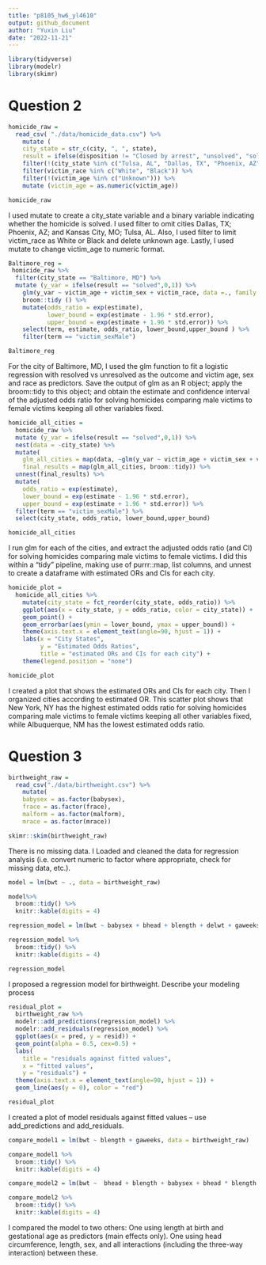 ```yaml
---
title: "p8105_hw6_yl4610"
output: github_document
author: "Yuxin Liu"
date: "2022-11-21"
---
```


```r
library(tidyverse)
library(modelr)
library(skimr)
```

# Question 2
```r
homicide_raw = 
  read_csv( "./data/homicide_data.csv") %>% 
    mutate (
    city_state = str_c(city, ", ", state),
    result = ifelse(disposition != "Closed by arrest", "unsolved", "solved")) %>% 
    filter(!(city_state %in% c("Tulsa, AL", "Dallas, TX", "Phoenix, AZ", "Kansas City, MO"))) %>% 
    filter(victim_race %in% c("White", "Black")) %>% 
    filter(!(victim_age %in% c("Unknown"))) %>% 
    mutate (victim_age = as.numeric(victim_age))

homicide_raw 
```
I used mutate to create a city_state variable and a binary variable indicating whether the homicide is solved. I used filter to omit cities Dallas, TX; Phoenix, AZ; and Kansas City, MO; Tulsa, AL. Also, I used filter to limit victim_race as White or Black and delete unknown age. Lastly, I used mutate to change victim_age to numeric format.

```r
Baltimore_reg = 
 homicide_raw %>% 
  filter(city_state == "Baltimore, MD") %>%
  mutate (y_var = ifelse(result == "solved",0,1)) %>% 
    glm(y_var ~ victim_age + victim_sex + victim_race, data =., family = 'binomial'(link='logit')) %>% 
    broom::tidy () %>% 
    mutate(odds_ratio = exp(estimate),
           lower_bound = exp(estimate - 1.96 * std.error),
           upper_bound = exp(estimate + 1.96 * std.error)) %>% 
    select(term, estimate, odds_ratio, lower_bound,upper_bound ) %>% 
    filter(term == "victim_sexMale") 

Baltimore_reg
```
For the city of Baltimore, MD, I used the glm function to fit a logistic regression with resolved vs unresolved as the outcome and victim age, sex and race as predictors. Save the output of glm as an R object; apply the broom::tidy to this object; and obtain the estimate and confidence interval of the adjusted odds ratio for solving homicides comparing male victims to female victims keeping all other variables fixed.

```r
homicide_all_cities = 
  homicide_raw %>% 
  mutate (y_var = ifelse(result == "solved",0,1)) %>%
  nest(data = -city_state) %>% 
  mutate(
    glm_all_cities = map(data, ~glm(y_var ~ victim_age + victim_sex + victim_race, data = ., family = 'binomial'(link='logit'))),
    final_results = map(glm_all_cities, broom::tidy)) %>% 
  unnest(final_results) %>% 
  mutate(
    odds_ratio = exp(estimate),
    lower_bound = exp(estimate - 1.96 * std.error),
    upper_bound = exp(estimate + 1.96 * std.error)) %>% 
  filter(term == "victim_sexMale") %>% 
  select(city_state, odds_ratio, lower_bound,upper_bound) 

homicide_all_cities
```
I run glm for each of the cities, and extract the adjusted odds ratio (and CI) for solving homicides comparing male victims to female victims. I did this within a “tidy” pipeline, making use of purrr::map, list columns, and unnest to create a dataframe with estimated ORs and CIs for each city.

```r
homicide_plot = 
  homicide_all_cities %>% 
    mutate(city_state = fct_reorder(city_state, odds_ratio)) %>% 
    ggplot(aes(x = city_state, y = odds_ratio, color = city_state)) + 
    geom_point() + 
    geom_errorbar(aes(ymin = lower_bound, ymax = upper_bound)) + 
    theme(axis.text.x = element_text(angle=90, hjust = 1)) + 
    labs(x = "City States",
         y = "Estimated Odds Ratios",
         title = "estimated ORs and CIs for each city") +
    theme(legend.position = "none") 

homicide_plot
```

I created a plot that shows the estimated ORs and CIs for each city. Then I organized cities according to estimated OR.
This scatter plot shows that New York, NY has the highest estimated odds ratio for solving homicides comparing male victims to female victims keeping all other variables fixed, while Albuquerque, NM has the lowest estimated odds ratio.

# Question 3 
```r
birthweight_raw = 
  read_csv("./data/birthweight.csv") %>% 
    mutate(
    babysex = as.factor(babysex),
    frace = as.factor(frace),
    malform = as.factor(malform),
    mrace = as.factor(mrace))
```

```r
skimr::skim(birthweight_raw) 
```
There is no missing data.
I Loaded and cleaned the data for regression analysis (i.e. convert numeric to factor where appropriate, check for missing data, etc.).

```r
model = lm(bwt ~ ., data = birthweight_raw) 

model%>%
  broom::tidy() %>% 
  knitr::kable(digits = 4)

regression_model = lm(bwt ~ babysex + bhead + blength + delwt + gaweeks + mheight + mrace + parity + ppwt + smoken, data = birthweight_raw) 

regression_model %>% 
  broom::tidy() %>% 
  knitr::kable(digits = 4)

regression_model
```
I proposed a regression model for birthweight. Describe your modeling process 

```r
residual_plot =
  birthweight_raw %>% 
  modelr::add_predictions(regression_model) %>% 
  modelr::add_residuals(regression_model) %>%
  ggplot(aes(x = pred, y = resid)) + 
  geom_point(alpha = 0.5, cex=0.5) +
  labs(
    title = "residuals against fitted values",
    x = "fitted values",
    y = "residuals") +
  theme(axis.text.x = element_text(angle=90, hjust = 1)) +
  geom_line(aes(y = 0), color = "red") 

residual_plot
```

I created a plot of model residuals against fitted values – use add_predictions and add_residuals.

```r
compare_model1 = lm(bwt ~ blength + gaweeks, data = birthweight_raw) 

compare_model1 %>% 
  broom::tidy() %>% 
  knitr::kable(digits = 4)

compare_model2 = lm(bwt ~  bhead + blength + babysex + bhead * blength + bhead * babysex + blength * babysex + bhead * blength * babysex, data = birthweight_raw) 

compare_model2 %>% 
  broom::tidy() %>% 
  knitr::kable(digits = 4)
```

I compared the model to two others:
One using length at birth and gestational age as predictors (main effects only). One using head circumference, length, sex, and all interactions (including the three-way interaction) between these.